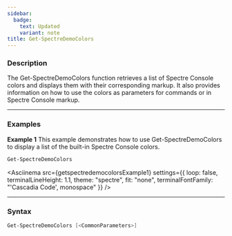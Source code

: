 ```yaml
---
sidebar:
  badge:
    text: Updated
    variant: note
title: Get-SpectreDemoColors
---
```








<style>{` div.asciinema-player-theme-spectre { --term-color-0: #000000; } `}</style>


### Description

The Get-SpectreDemoColors function retrieves a list of Spectre Console colors and displays them with their corresponding markup. 
It also provides information on how to use the colors as parameters for commands or in Spectre Console markup.



---


### Examples


**Example 1**
This example demonstrates how to use Get-SpectreDemoColors to display a list of the built-in Spectre Console colors.



```powershell
Get-SpectreDemoColors
```
<Asciinema
    src={getspectredemocolorsExample1}
    settings={{
        loop: false,
        terminalLineHeight: 1.1,
        theme: "spectre",
        fit: "none",
        terminalFontFamily: "'Cascadia Code', monospace"
    }}
/>


---


### Syntax
```powershell
Get-SpectreDemoColors [<CommonParameters>]
```
